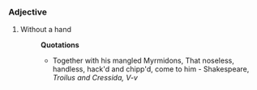===Adjective===
#Without a hand
#:'''Quotations'''
#:*Together with his mangled Myrmidons, That noseless, handless, hack'd and chipp'd, come  to him - Shakespeare, ''Troilus and Cressida, V-v''